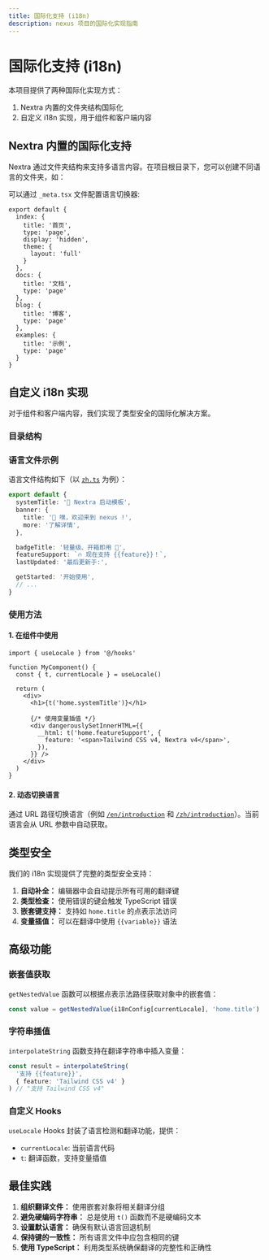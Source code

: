 ```yaml
---
title: 国际化支持 (i18n)
description: nexus 项目的国际化实现指南
---
```



# 国际化支持 (i18n)

本项目提供了两种国际化实现方式：
1. Nextra 内置的文件夹结构国际化
2. 自定义 i18n 实现，用于组件和客户端内容

## Nextra 内置的国际化支持

Nextra 通过文件夹结构来支持多语言内容。在项目根目录下，您可以创建不同语言的文件夹，如：

<FileTree>
  <FileTree.Folder name="src" defaultOpen>
    <FileTree.Folder name="app" defaultOpen>
      <FileTree.Folder name="[lang]" defaultOpen>
        <FileTree.File name="_meta.js" active />
        <FileTree.File name="index.mdx" />
        <FileTree.Folder name="docs" defaultOpen>
          <FileTree.File name="_meta.js" active />
          <FileTree.File name="index.mdx" />
        </FileTree.Folder>
      </FileTree.Folder>
    </FileTree.Folder>
  </FileTree.Folder>
</FileTree>

可以通过 `_meta.tsx` 文件配置语言切换器:

```tsx
export default {
  index: {
    title: '首页',
    type: 'page',
    display: 'hidden',
    theme: {
      layout: 'full'
    }
  },
  docs: {
    title: '文档',
    type: 'page'
  },
  blog: {
    title: '博客',
    type: 'page'
  },
  examples: {
    title: '示例',
    type: 'page'
  }
}
```

## 自定义 i18n 实现

对于组件和客户端内容，我们实现了类型安全的国际化解决方案。

### 目录结构

<FileTree>
  <FileTree.Folder name="src" defaultOpen>
    <FileTree.Folder name="i18n" defaultOpen>
      <FileTree.File name="index.ts" comment="核心功能和类型定义" />
      <FileTree.File name="en.ts" comment="英文 json 语言包" />
      <FileTree.File name="zh.ts" comment="中文 json 语言包" />
    </FileTree.Folder>
    <FileTree.Folder name="hooks" defaultOpen>
      <FileTree.File name="useLocale.ts" comment="封装好的通用 Hooks" />
    </FileTree.Folder>
  </FileTree.Folder>
</FileTree>

### 语言文件示例

语言文件结构如下（以 [`zh.ts`](https://github.com/telepace/nexus/blob/main/src/i18n/zh.ts) 为例）：

```typescript
export default {
  systemTitle: '🚀 Nextra 启动模板',
  banner: {
    title: '👋 嘿，欢迎来到 nexus !',
    more: '了解详情',
  },

  badgeTitle: '轻量级、开箱即用 🎉',
  featureSupport: `🔥 现在支持 {{feature}}！`,
  lastUpdated: '最后更新于:',

  getStarted: '开始使用',
  // ...
}
```

### 使用方法

#### 1. 在组件中使用

```tsx
import { useLocale } from '@/hooks'

function MyComponent() {
  const { t, currentLocale } = useLocale()
  
  return (
    <div>
      <h1>{t('home.systemTitle')}</h1>
      
      {/* 使用变量插值 */}
      <div dangerouslySetInnerHTML={{
        __html: t('home.featureSupport', {
          feature: '<span>Tailwind CSS v4, Nextra v4</span>',
        }),
      }} />
    </div>
  )
}
```

#### 2. 动态切换语言

通过 URL 路径切换语言（例如 [`/en/introduction`](/en/introduction) 和 [`/zh/introduction`](/zh/introduction)）。当前语言会从 URL 参数中自动获取。

## 类型安全

我们的 i18n 实现提供了完整的类型安全支持：

1. **自动补全：** 编辑器中会自动提示所有可用的翻译键
2. **类型检查：** 使用错误的键会触发 TypeScript 错误
3. **嵌套键支持：** 支持如 `home.title` 的点表示法访问
4. **变量插值：** 可以在翻译中使用 `{{variable}}` 语法

## 高级功能

### 嵌套值获取

`getNestedValue` 函数可以根据点表示法路径获取对象中的嵌套值：

```typescript
const value = getNestedValue(i18nConfig[currentLocale], 'home.title')
```

### 字符串插值

`interpolateString` 函数支持在翻译字符串中插入变量：

```typescript
const result = interpolateString(
  '支持 {{feature}}', 
  { feature: 'Tailwind CSS v4' }
) // "支持 Tailwind CSS v4"
```

### 自定义 Hooks

`useLocale` Hooks 封装了语言检测和翻译功能，提供：

- `currentLocale`: 当前语言代码
- `t`: 翻译函数，支持变量插值

## 最佳实践

1. **组织翻译文件：** 使用嵌套对象将相关翻译分组
2. **避免硬编码字符串：** 总是使用 `t()` 函数而不是硬编码文本
3. **设置默认语言：** 确保有默认语言回退机制
4. **保持键的一致性：** 所有语言文件中应包含相同的键
5. **使用 TypeScript：** 利用类型系统确保翻译的完整性和正确性 